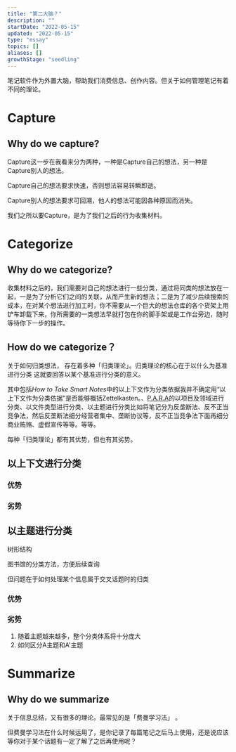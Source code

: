 ```yaml
---
title: "第二大脑？"
description: ""
startDate: "2022-05-15"
updated: "2022-05-15"
type: "essay"
topics: []
aliases: []
growthStage: "seedling"
---
```



<Draft />

笔记软件作为外置大脑，帮助我们消费信息、创作内容。但关于如何管理笔记有着不同的理论。

# Capture

## Why do we capture?
Capture这一步在我看来分为两种，一种是Capture自己的想法，另一种是Capture别人的想法。

Capture自己的想法要求快速，否则想法容易转瞬即逝。

Capture别人的想法要求可回溯，他人的想法可能因各种原因而消失。

我们之所以要Capture，是为了我们之后的行为收集材料。

# Categorize
## Why do we categorize?
收集材料之后的，我们需要对自己的想法进行一些分类，通过将同类的想法放在一起，一是为了分析它们之间的关联，从而产生新的想法；二是为了减少后续搜索的成本，在对某个想法进行加工时，你不需要从一个巨大的想法仓库的各个货架上用铲车卸载下来，你所需要的一类想法早就打包在你的脚手架或是工作台旁边，随时等待你下一步的操作。

## How do we categorize？

关于如何归类想法， 存在着多种「归类理论」。归类理论的核心在于以什么为基准进行分类
这就要回答以某个基准进行分类的意义。


其中包括*How to Take Smart Notes*中的以上下文作为分类依据<Footnote idName={1}>我并不确定用“以上下文作为分类依据”是否能够概括Zettelkasten。</Footnote>、[P.A.R.A](https://fortelabs.co/blog/para/)的以项目及领域进行分类、以文件类型进行分类、以主题进行分类<Footnote idName={2}>比如将笔记分为反垄断法、反不正当竞争法，然后反垄断法细分经营者集中、垄断协议等，反不正当竞争法下面再细分商业贿赂、虚假宣传等等。</Footnote>等等。

每种「归类理论」都有其优势，但也有其劣势。

## 以上下文进行分类

### 优势

### 劣势

## 以主题进行分类
树形结构

图书馆的分类方法，方便后续查询

但问题在于如何处理某个信息属于交叉话题时的归类

### 优势

### 劣势
1. 随着主题越来越多，整个分类体系将十分庞大
2. 如何区分A主题和A'主题

# Summarize

## Why do we summarize
关于信息总结，又有很多的理论。最常见的是「费曼学习法」 。

但费曼学习法在什么时候运用了，是你记录了每篇笔记之后马上使用，还是说应该等你对于某个话题有一定了解了之后再使用呢？

<Draft />

<References>
<ReferencesLink
    title="12 Steps to Build a Second Brain"
    author="Tiago Forte"
    href="https://fortelabs.co/blog/12-steps-to-build-a-second-brain/"
/>
<ReferencesLink
    title="The PARA Method: A Universal System for Organizing Digital Information"
    author="Tiago Forte"
    href="https://fortelabs.co/blog/para/"
/>


<ReferencesLink
    title="P.A.R.A的Notion实践"
    author="Tiago Forte, Plidezus"
    href="https://www.notion.so/P-A-R-A-Notion-19909e5aac3049d887197dcfb1e97fd5"
/>
<ReferencesLink
    title="How To Take Smart Notes: 10 Principles to Revolutionize Your Note-Taking and Writing"
    author="Tiago Forte"
    href="https://fortelabs.co/blog/how-to-take-smart-notes/"
/>

<ReferencesLink
    title="How to Take Smart Notes Official Website"
    author=""
    href="https://takesmartnotes.com/"
/>
</References>
